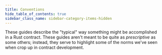 ```yaml
---
title: Conventions
hide_table_of_contents: true
sidebar_class_name: sidebar-category-items-hidden
---
```


These guides describe the "typical" way something might be accomplished in a Rust contract. These guides aren't meant to be quite as _prescriptive_ as some others; instead, they serve to highlight some of the norms we've seen when crop up in contract development.
